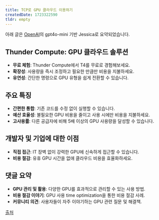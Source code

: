 ```yaml
---
title: TCP로 GPU 클라우드 이용하기
createdDate: 1723322590
tldr: empty
---
```

아래 글은 [OpenAI](https://openai.com)의 gpt4o-mini 기반 Jessica로 요약되었습니다.

## Thunder Compute: GPU 클라우드 솔루션
- **무료 체험**: Thunder Compute에서 T4를 무료로 경험해보세요.
- **확장성**: 사용량을 즉시 조정하고 필요한 만큼만 비용을 지불하세요.
- **유연성**: 간단한 명령으로 GPU 유형을 쉽게 전환할 수 있습니다.

## 주요 특징
- **간편한 통합**: 기존 코드를 수정 없이 실행할 수 있습니다.
- **예산 효율성**: 불필요한 GPU 비용을 줄이고 사용 시에만 비용을 지불하세요.
- **고사용률**: 다른 공급자에 비해 5배 이상의 GPU 사용량을 달성할 수 있습니다.

## 개발자 및 기업에 대한 이점
- **직접 접근**: IT 장벽 없이 강력한 GPU에 신속하게 접근할 수 있습니다.
- **비용 절감**: 유휴 GPU 시간을 없애 클라우드 비용을 효율화하세요.

## 댓글 요약
- **GPU 관리 및 활용**: 다양한 GPU를 효과적으로 관리할 수 있는 사용 방법.
- **비용 절감 이야기**: GPU 사용 time optimization을 통한 비용 절감 사례.
- **커뮤니티 의견**: 사용자들이 자주 이야기하는 GPU 관련 질문 및 해결책.

[출처](https://news.ycombinator.com/item?id=41203475)
